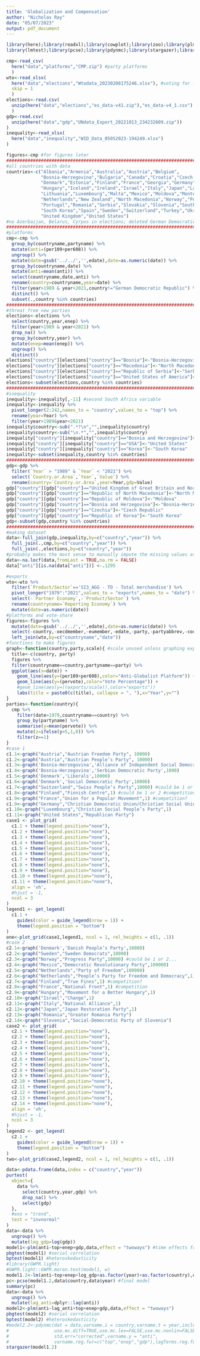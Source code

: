 ```yaml
---
title: 'Globalization and Compensation'
author: "Nicholas Ray"
date: "05/07/2023"
output: pdf_document
---
```

```r
library(here);library(readxl);library(cowplot);library(zoo);library(plm);
library(lmtest);library(pcse);library(pdynmc);library(stargazer);library(tidyverse)
```
```r
cmp<-read_csv(
  here("data","platforms","CMP.zip") #party platforms
  )
wto<-read_xlsx(
  here("data","elections","Wtodata_20230208175246.xlsx"), #voting for figures
  skip = 1
  )
elections<-read.csv(
  unzip(here("data","elections","es_data-v41.zip"),"es_data-v4_1.csv")
  )
gdp<-read.csv(
  unzip(here("data","gdp","UNdata_Export_20221013_234232609.zip"))
)
inequality<-read_xlsx(
  here("data","inequality","WID_Data_05052023-194249.xlsx")
)
```
```r
figures<-cmp #for figures later
################################################################################
#all countries with data
countries<-c("Albania","Armenia","Australia","Austria","Belgium",
             "Bosnia-Herzegovina","Bulgaria","Canada","Croatia","Czech Republic",
             "Denmark","Estonia","Finland","France","Georgia","Germany","Greece",
             "Hungary","Iceland","Ireland","Israel","Italy","Japan","Latvia",
             "Lithuania","Luxembourg","Malta","Mexico","Moldova","Montenegro",
             "Netherlands","New Zealand","North Macedonia","Norway","Poland",
             "Portugal","Romania","Serbia","Slovakia","Slovenia","South Africa",
             "South Korea","Spain","Sweden","Switzerland","Turkey","Ukraine",
             "United Kingdom","United States")
#no Azerbaijan, Belarus, Cyrpus in elections; deleted German Democratic Republic and Russia
################################################################################
#platforms
cmp<-cmp %>%
  group_by(countryname,partyname) %>%
  mutate(anti=(per109+per608)) %>%
  ungroup() %>%
  mutate(date=gsub('../../','',edate),date=as.numeric(date)) %>%
  group_by(countryname,date) %>%
  mutate(anti=mean(anti)) %>%
  select(countryname,date,anti) %>%
  rename(country=countryname,year=date) %>%
  filter(year>1989 & year<2021,country!="German Democratic Republic") %>%
  distinct() %>%
  subset(.,country %in% countries)
################################################################################
#threat from new parties
elections<-elections %>%
  select(country,year,enep) %>%
  filter(year>1989 & year<2021) %>%
  drop_na() %>%
  group_by(country,year) %>%
  mutate(enep=mean(enep)) %>%
  ungroup() %>%
  distinct()
elections["country"][elections["country"]=="Bosnia"]<-"Bosnia-Herzegovina"
elections["country"][elections["country"]=="Macedonia"]<-"North Macedonia"
elections["country"][elections["country"]=="Republic of Serbia"]<-"Serbia"
elections["country"][elections["country"]=="United States of America"]<-"United States"
elections<-subset(elections,country %in% countries)
################################################################################
#inequality
inequality<-inequality[,-11] #second South Africa variable
inequality<-inequality %>%
  pivot_longer(2:242,names_to = "country",values_to = "top") %>%
  rename(year=Year) %>%
  filter(year>1989&year<2021)
inequality$country<-sub(".*?\n","",inequality$country)
inequality$country<-sub("\n.*","",inequality$country)
inequality["country"][inequality["country"]=="Bosnia and Herzegovina"]<-"Bosnia-Herzegovina"
inequality["country"][inequality["country"]=="USA"]<-"United States"
inequality["country"][inequality["country"]=="Korea"]<-"South Korea"
inequality<-subset(inequality,country %in% countries)
################################################################################
gdp<-gdp %>%
  filter(`Year` > "1989" & `Year` < "2021") %>%
  select(`Country.or.Area`,`Year`,`Value`) %>%
  rename(country=`Country.or.Area`,year=Year,gdp=Value)
gdp["country"][gdp["country"]=="United Kingdom of Great Britain and Northern Ireland"]<-"United Kingdom"
gdp["country"][gdp["country"]=="Republic of North Macedonia"]<-"North Macedonia"
gdp["country"][gdp["country"]=="Republic of Moldova"]<-"Moldova"
gdp["country"][gdp["country"]=="Bosnia and Herzegovina"]<-"Bosnia-Herzegovina"
gdp["country"][gdp["country"]=="Czechia"]<-"Czech Republic"
gdp["country"][gdp["country"]=="Republic of Korea"]<-"South Korea"
gdp<-subset(gdp,country %in% countries)
################################################################################
#making dataset
data<-full_join(gdp,inequality,by=c("country","year")) %>%
  full_join(.,cmp,by=c("country","year")) %>%
  full_join(.,elections,by=c("country","year"))
#probably makes the most sense to manually impute the missing values as the most recent value
data<-na.locf(data,fromLast = TRUE,na.rm = FALSE)
data["anti"][is.na(data["anti"])] <-.1295
```

<!-- Building figures for figure 1 and 2 in paper. -->
```r
#exports
wto<-wto %>%
  filter(`Product/Sector`=='SI3_AGG - TO - Total merchandise') %>%
  pivot_longer("1979":"2021",values_to = "exports",names_to = "date") %>%
  select(-`Partner Economy`,-`Product/Sector`) %>%
  rename(countryname=`Reporting Economy`) %>%
  mutate(date=as.numeric(date))
#platforms and vote-share
figures<-figures %>%
  mutate(date=gsub('../../','',edate),date=as.numeric(date)) %>%
  select(-country,-oecdmember,-eumember,-edate,-party,-partyabbrev,-coderid,-manual,-coderyear,-testresult,-testeditsim,-voteest,-presvote,-progtype,-datasetorigin,-corpusversion,-total,-peruncod) %>%
  left_join(wto,by=c("countryname","date"))
#functions to make figures
graph<-function(country,party,scale){ #scale unused unless graphing exports too
  title<-c(country, party)
  figures %>%
  filter(countryname==country,partyname==party) %>%
  ggplot(aes(x=date)) +
    geom_line(aes(y=(per109+per608),color="Anti-Globalist Platform")) +
    geom_line(aes(y=(pervote),color="Vote Percentage")) +
    #geom_line(aes(y=((exports/scale)),color="exports"))
    labs(title = paste0(c(title), collapse = ", "),x="Year",y="")
}
parties<-function(country){
  cmp %>%
    filter(date>1979,countryname==country) %>%
    group_by(partyname) %>%
    summarise(y=mean(pervote)) %>%
    mutate(z=ifelse(y>5,1,0)) %>%
    filter(z==1)
}
#case 1
c1.1<-graph("Austria","Austrian Freedom Party", 10000)
c1.2<-graph("Austria","Austrian People’s Party", 10000)
c1.3<-graph('Bosnia-Herzegovina','Alliance of Independent Social Democrats',1000)
c1.4<-graph('Bosnia-Herzegovina','Serbian Democratic Party',1000)
c1.5<-graph('Denmark','Liberals',10000)
c1.6<-graph('Denmark','Social Democratic Party',10000)
c1.7<-graph("Switzerland","Swiss People’s Party",10000) #could be 1 or 2...
c1.8<-graph("Finland","Finnish Centre",1) #could be 1 or 2 #competition?
c1.9<-graph("France","Union for a Popular Movement",1) #competition?
c1.9<-graph("Germany","Christian Democratic Union/Christian Social Union",1)
c1.10<-graph("Luxembourg","Christian Social People’s Party",1)
c1.11<-graph("United States","Republican Party")
case1 <- plot_grid(
  c1.1 + theme(legend.position="none"),
  c1.2 + theme(legend.position="none"),
  c1.3 + theme(legend.position="none"),
  c1.4 + theme(legend.position="none"),
  c1.5 + theme(legend.position="none"),
  c1.6 + theme(legend.position="none"),
  c1.7 + theme(legend.position="none"),
  c1.8 + theme(legend.position="none"),
  c1.9 + theme(legend.position="none"),
  c1.10 + theme(legend.position="none"),
  c1.11 + theme(legend.position="none"),
  align = 'vh',
  #hjust = -1,
  ncol = 3
)
legend1 <- get_legend(
  c1.1 + 
    guides(color = guide_legend(nrow = 1)) +
    theme(legend.position = "bottom")
)
one<-plot_grid(case1,legend1, ncol = 1, rel_heights = c(1, .1))
#case 2
c2.1<-graph('Denmark','Danish People’s Party',10000)
c2.2<-graph("Sweden","Sweden Democrats",10000)
c2.3<-graph("Norway","Progress Party",10000) #could be 1 or 2...
c2.4<-graph("Mexico","Democratic Revolutionary Party",100000)
c2.5<-graph("Netherlands","Party of Freedom",100000)
c2.6<-graph("Netherlands","People’s Party for Freedom and Democracy",1)
c2.7<-graph("Finland","True Finns",1) #competition?
c2.8<-graph("France","National Front",1) #competition
c2.9<-graph("Hungary","Movement for a Better Hungary",1)
c2.10<-graph("Israel","Change",1)
c2.11<-graph("Italy","National Alliance",1)
c2.12<-graph("Japan","Japan Restoration Party",1)
c2.13<-graph("Romania","Greater Romania Party")
c2.14<-graph("Slovenia","Social-Democratic Party of Slovenia")
case2 <- plot_grid(
  c2.1 + theme(legend.position="none"),
  c2.2 + theme(legend.position="none"),
  c2.3 + theme(legend.position="none"),
  c2.4 + theme(legend.position="none"),
  c2.5 + theme(legend.position="none"),
  c2.6 + theme(legend.position="none"),
  c2.7 + theme(legend.position="none"),
  c2.8 + theme(legend.position="none"),
  c2.9 + theme(legend.position="none"),
  c2.10 + theme(legend.position="none"),
  c2.11 + theme(legend.position="none"),
  c2.12 + theme(legend.position="none"),
  c2.13 + theme(legend.position="none"),
  c2.14 + theme(legend.position="none"),
  align = 'vh',
  #hjust = -1,
  ncol = 3
)
legend2 <- get_legend(
  c2.1 + 
    guides(color = guide_legend(nrow = 1)) +
    theme(legend.position = "bottom")
)
two<-plot_grid(case2,legend2, ncol = 1, rel_heights = c(1, .1))
```

```r
data<-pdata.frame(data,index = c("country","year"))
purtest(
  object={
    data %>%
      select(country,year,gdp) %>%
      drop_na() %>%
      select(gdp)
  },
  #exo = "trend",
  test = "invnormal"
)
data<-data %>%
  ungroup() %>%
  mutate(log_gdp=log(gdp))
model1<-plm(anti~top+enep+gdp,data,effect = "twoways") #time effects from purtest, unit effects from plmtest
pbgtest(model1) #serial correlation
bptest(model1) #heteroskedasticity
#library(GWPR.light)
#GWPR.light::GWPR.moran.test(model1, w)
model1.2<-lm(anti~top+enep+log_gdp+as.factor(year)+as.factor(country),data)
pc<-pcse(model1.2,data$country,data$year) #final model
summary(pc)
data<-data %>%
  ungroup() %>%
  mutate(lag_anti=dplyr::lag(anti))
model2<-plm(anti~lag_anti+top+enep+gdp,data,effect = "twoways")
pbgtest(model2) #serial correlation
bptest(model2) #heteroskedasticity
#model2.2<-pdynmc(dat = data,varname.i = country,varname.t = year,include.dum = TRUE,
#                 use.mc.diff=TRUE,use.mc.lev=FALSE,use.mc.nonlin=FALSE,
#                 std.err="corrected",varname.y = "anti",
#                 varname.reg.fur=c("top","enep","gdp"),lagTerms.reg.fur=c(1,1,1))
stargazer(model1.2)
```